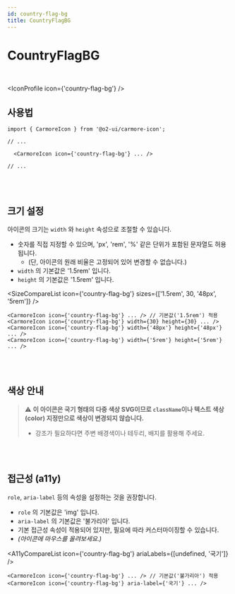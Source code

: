 ```yaml
---
id: country-flag-bg
title: CountryFlagBG
---
```




# CountryFlagBG

<br />

<IconProfile icon={'country-flag-bg'} />

## 사용법

```tsx
import { CarmoreIcon } from '@o2-ui/carmore-icon';

// ...

  <CarmoreIcon icon={'country-flag-bg'} ... />

// ...
```

<br />
<br />

## 크기 설정

아이콘의 크기는 `width` 와 `height` 속성으로 조절할 수 있습니다.

- 숫자를 직접 지정할 수 있으며, 'px', 'rem', '%' 같은 단위가 포함된 문자열도 허용됩니다.
  - (단, 아이콘의 원래 비율은 고정되어 있어 변경할 수 없습니다.)
- `width` 의 기본값은 '1.5rem' 입니다.
- `height` 의 기본값은 '1.5rem' 입니다.

<SizeCompareList icon={'country-flag-bg'} sizes={['1.5rem', 30, '48px', '5rem']} />

```tsx
<CarmoreIcon icon={'country-flag-bg'} ... /> // 기본값('1.5rem') 적용
<CarmoreIcon icon={'country-flag-bg'} width={30} height={30} ... />
<CarmoreIcon icon={'country-flag-bg'} width={'48px'} height={'48px'} ... />
<CarmoreIcon icon={'country-flag-bg'} width={'5rem'} height={'5rem'} ... />
```

<br />
<br />

## 색상 안내

> ⚠️ <b>이 아이콘은 국기 형태의 다중 색상 SVG이므로 `className`이나 텍스트 색상(color) 지정만으로 색상이 변경되지 않습니다. </b>
>
> - 강조가 필요하다면 주변 배경색이나 테두리, 배지를 활용해 주세요.

<br />
<br />

## 접근성 (a11y)

`role`, `aria-label` 등의 속성을 설정하는 것을 권장합니다.

- `role` 의 기본값은 'img' 입니다.
- `aria-label` 의 기본값은 '불가리아' 입니다.
- 기본 접근성 속성이 적용되어 있지만, 필요에 따라 커스터마이징할 수 있습니다.
- _(아이콘에 마우스를 올려보세요.)_

<A11yCompareList icon={'country-flag-bg'} ariaLabels={[undefined, '국기']} />

```tsx
<CarmoreIcon icon={'country-flag-bg'} ... /> // 기본값('불가리아') 적용
<CarmoreIcon icon={'country-flag-bg'} aria-label={'국기'} ... />
```
